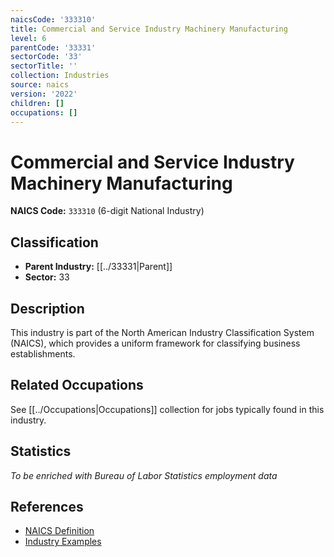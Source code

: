 ```yaml
---
naicsCode: '333310'
title: Commercial and Service Industry Machinery Manufacturing
level: 6
parentCode: '33331'
sectorCode: '33'
sectorTitle: ''
collection: Industries
source: naics
version: '2022'
children: []
occupations: []
---
```

# Commercial and Service Industry Machinery Manufacturing

**NAICS Code:** `333310` (6-digit National Industry)

## Classification

- **Parent Industry:** [[../33331|Parent]]
- **Sector:** 33

## Description

This industry is part of the North American Industry Classification System (NAICS), which provides a uniform framework for classifying business establishments.

## Related Occupations

See [[../Occupations|Occupations]] collection for jobs typically found in this industry.

## Statistics

*To be enriched with Bureau of Labor Statistics employment data*

## References

- [NAICS Definition](https://www.census.gov/naics/)
- [Industry Examples](https://www.census.gov/naics/2022NAICS/)
